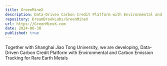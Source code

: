 ```yaml
---
title: GreenMineX
description: Data-Driven Carbon Credit Platform with Environmental and Carbon Emission Tracking for Rare Earth Metals
repository: DreamBrookLabs/GreenMineX
url: https://GreenMineX.com
date: 2024-06-30
published: true
---
```


Together with Shanghai Jiao Tong University, we are developing, Data-Driven Carbon Credit Platform with Environmental and Carbon Emission Tracking for Rare Earth Metals


